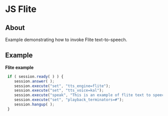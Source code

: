 
# JS Flite 

 

## About

Example demonstrating how to invoke Flite text-to-speech.

## Example

**Flite example**

```js
 if ( session.ready( ) ) {
    session.answer( );     
    session.execute("set", "tts_engine=flite");
    session.execute("set", "tts_voice=kal");
    session.execute("speak", "This is an example of flite text to speech engine.");
    session.execute("set", "playback_terminators=#");     
    session.hangup( );
 }
```



